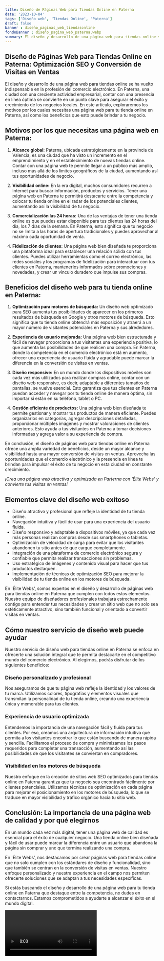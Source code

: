 ```yaml
---
title: Diseño de Páginas Web para Tiendas Online en Paterna
date: '2023-10-04'
tags: ['Diseño web', 'Tiendas Online', 'Paterna']
draft: false
banner : diseño_paginas_web_tiendasonline
fondoBanner : diseño_pagina_web_paterna.webp
summary: El diseño y desarrollo de una página web para tiendas online se ha vuelto indispensable en la profesión del comercio electrónico. En Paterna, una ciudad con una creciente actividad empresarial, contar con una presencia en línea óptima se convierte en un punto clave para asegurar el éxito y crecimiento de los negocios locales. En este artículo, exploraremos los motivos por los cuales necesitas una página web para tu tienda online en Paterna, así como los beneficios que esto puede brindar a tu negocio.
---
```


## Diseño de Páginas Web para Tiendas Online en Paterna: Optimización SEO y Conversión de Visitas en Ventas

El diseño y desarrollo de una página web para tiendas online se ha vuelto indispensable en la profesión del comercio electrónico. En Paterna, una ciudad con una creciente actividad empresarial, contar con una presencia en línea óptima se convierte en un punto clave para asegurar el éxito y crecimiento de los negocios locales. En este artículo, exploraremos los motivos por los cuales necesitas una página web para tu tienda online en Paterna, así como los beneficios que esto puede brindar a tu negocio.

## Motivos por los que necesitas una página web en Paterna:

1. **Alcance global:** Paterna, ubicada estratégicamente en la provincia de Valencia, es una ciudad que ha visto un incremento en el emprendimiento y en el establecimiento de nuevas tiendas online. Contar con una página web te permite llegar a un público más amplio, incluso más allá de los límites geográficos de la ciudad, aumentando así tus oportunidades de negocio.

2. **Visibilidad online:** En la era digital, muchos consumidores recurren a Internet para buscar información, productos y servicios. Tener una página web en Paterna te permitirá destacarte entre la competencia y colocar tu tienda online en el radar de los potenciales clientes, aumentando así la visibilidad de tu negocio.

3. **Comercialización las 24 horas:** Una de las ventajas de tener una tienda online es que puedes estar disponible para tus clientes las 24 horas del día, los 7 días de la semana. En Paterna, esto significa que tu negocio no se limita a las horas de apertura tradicionales y puedes aprovechar al máximo cada oportunidad de venta.

4. **Fidelización de clientes:** Una página web bien diseñada te proporciona una plataforma ideal para establecer una relación sólida con tus clientes. Puedes utilizar herramientas como el correo electrónico, las redes sociales y los programas de fidelización para interactuar con tus clientes en Paterna, mantenerlos informados sobre promociones y novedades, y crear un vínculo duradero que impulse sus compras.

## Beneficios del diseño web para tu tienda online en Paterna:

1. **Optimización para motores de búsqueda:** Un diseño web optimizado para SEO aumenta tus posibilidades de aparecer en los primeros resultados de búsqueda en Google y otros motores de búsqueda. Esto significa que tu tienda online obtendrá más exposición y atraerá a un mayor número de visitantes potenciales en Paterna y sus alrededores.

2. **Experiencia de usuario mejorada:** Una página web bien estructurada y fácil de navegar proporciona a tus visitantes una experiencia positiva, lo que aumenta las posibilidades de que realicen una compra. En Paterna, donde la competencia en el comercio electrónico está en aumento, ofrecer una experiencia de usuario fluida y agradable puede marcar la diferencia en la conversión de visitas en ventas.

3. **Diseño responsive:** En un mundo donde los dispositivos móviles son cada vez más utilizados para realizar compras online, contar con un diseño web responsive, es decir, adaptable a diferentes tamaños de pantallas, se vuelve esencial. Esto garantiza que tus clientes en Paterna puedan acceder y navegar por tu tienda online de manera óptima, sin importar si están en su teléfono, tablet o PC.

4. **Gestión eficiente de productos:** Una página web bien diseñada te permite gestionar y mostrar tus productos de manera eficiente. Puedes organizarlos en categorías, agregar descripciones detalladas, proporcionar múltiples imágenes y mostrar valoraciones de clientes anteriores. Esto ayuda a tus visitantes en Paterna a tomar decisiones informadas y agrega valor a su experiencia de compra.

En conclusión, el diseño de páginas web para tiendas online en Paterna ofrece una amplia variedad de beneficios, desde un mayor alcance y visibilidad hasta una mayor conversión de visitas en ventas. Aprovecha las oportunidades que el comercio electrónico y la presencia en línea te brindan para impulsar el éxito de tu negocio en esta ciudad en constante crecimiento.

_¡Crea una página web atractiva y optimizada en Parterna con 'Élite Webs' y convierte tus visitas en ventas!_

<GifSeo />

<Cta />

## Elementos clave del diseño web exitoso

- Diseño atractivo y profesional que refleje la identidad de tu tienda online.
- Navegación intuitiva y fácil de usar para una experiencia del usuario fluida.
- Diseño responsivo y adaptable a dispositivos móviles, ya que cada vez más personas realizan compras desde sus smartphones o tabletas.
- Optimización de velocidad de carga para evitar que los visitantes abandonen tu sitio antes de que cargue completamente.
- Integración de una plataforma de comercio electrónico segura y confiable que permita realizar transacciones sin problemas.
- Uso estratégico de imágenes y contenido visual para hacer que tus productos destaquen.
- Implementación de técnicas de optimización SEO para mejorar la visibilidad de tu tienda online en los motores de búsqueda.

En 'Élite Webs', somos expertos en el diseño y desarrollo de páginas web para tiendas online en Paterna que cumplen con todos estos elementos. Nuestro equipo de diseñadores profesionales trabajará estrechamente contigo para entender tus necesidades y crear un sitio web que no solo sea estéticamente atractivo, sino también funcional y orientado a convertir visitas en ventas.

## Cómo nuestro servicio de diseño web puede ayudar

Nuestro servicio de diseño web para tiendas online en Paterna se enfoca en ofrecerte una solución integral que te permita destacarte en el competitivo mundo del comercio electrónico. Al elegirnos, podrás disfrutar de los siguientes beneficios:

### Diseño personalizado y profesional

Nos aseguramos de que tu página web refleje la identidad y los valores de tu marca. Utilizamos colores, tipografías y elementos visuales que transmitan la personalidad de tu tienda online, creando una experiencia única y memorable para tus clientes.

### Experiencia de usuario optimizada

Entendemos la importancia de una navegación fácil y fluida para tus clientes. Por eso, creamos una arquitectura de información intuitiva que permita a los visitantes encontrar lo que están buscando de manera rápida y sencilla. Facilitamos el proceso de compra y minimizamos los pasos requeridos para completar una transacción, aumentando así las posibilidades de que los visitantes se conviertan en compradores.

### Visibilidad en los motores de búsqueda

Nuestro enfoque en la creación de sitios web SEO optimizados para tiendas online en Paterna garantiza que tu negocio sea encontrado fácilmente por clientes potenciales. Utilizamos técnicas de optimización en cada página para mejorar el posicionamiento en los motores de búsqueda, lo que se traduce en mayor visibilidad y tráfico orgánico hacia tu sitio web.

## Conclusión: La importancia de una página web de calidad y por qué elegirnos

En un mundo cada vez más digital, tener una página web de calidad es esencial para el éxito de cualquier negocio. Una tienda online bien diseñada y fácil de usar puede marcar la diferencia entre un usuario que abandona la página sin comprar y uno que termina realizando una compra.

En 'Élite Webs', nos destacamos por crear páginas web para tiendas online que no solo cumplen con los estándares de diseño y funcionalidad, sino que también se centran en la conversión de visitas en ventas. Nuestro enfoque personalizado y nuestra experiencia en el campo nos permiten ofrecerte soluciones que se adaptan a tus necesidades específicas.

Si estás buscando el diseño y desarrollo de una página web para tu tienda online en Paterna que destaque entre la competencia, no dudes en contactarnos. Estamos comprometidos a ayudarte a alcanzar el éxito en el mundo digital.

<Video />

<CtaBot job='Tiendas Online' city='Paterna'/>

<Gmaps query='Paterna+españa+maps' />